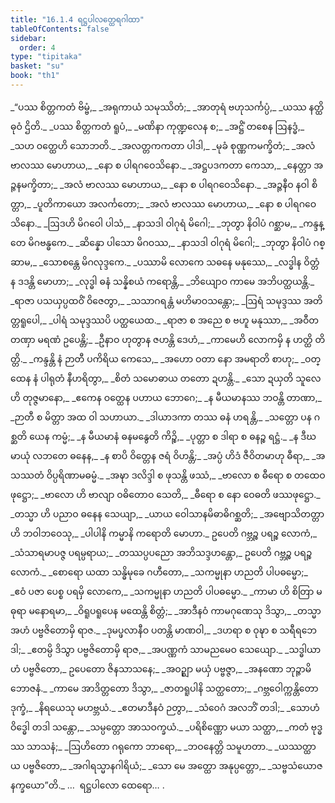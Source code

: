 ```yaml
---
title: "16.1.4 ရဋ္ဌပါလတ္ထေရဂါထာ"
tableOfContents: false
sidebar:
  order: 4
type: "tipitaka"
basket: "su"
book: "th1"
---
```



<DynamicBreadcrumb />

<Division number="769" book="th1" e="ch" v="19" p="325">

<Paragraph number="1108" type="verses" book="th1">
_“ပဿ စိတ္တကတံ ဗိမ္ဗံ,_  
_အရုကာယံ သမုဿိတံ;_  
_အာတုရံ ဗဟုသင်္ကပ္ပံ,_  
_ယဿ နတ္ထိ ဓုဝံ ဌိတိ._  

</Paragraph>

</Division>
<Division number="770" book="th1" e="ch" v="19" p="325">

<Paragraph number="1109" type="verses" book="th1">
_ပဿ စိတ္တကတံ ရူပံ,_  
_မဏိနာ ကုဏ္ဍလေန စ;_  
_အဋ္ဌိံ တစေန ဩနဒ္ဓံ,_  
_သဟ ဝတ္ထေဟိ သောဘတိ._  

</Paragraph>

</Division>
<Division number="771" book="th1" e="ch" v="19" p="325">

<Paragraph number="1110" type="verses" book="th1">
_အလတ္တကကတာ ပါဒါ,_  
_မုခံ စုဏ္ဏကမက္ခိတံ;_  
_အလံ ဗာလဿ မောဟာယ,_  
_နော စ ပါရဂဝေသိနော._  

</Paragraph>

</Division>
<Division number="772" book="th1" e="ch" v="19" p="325">

<Paragraph number="1111" type="verses" book="th1">
_အဋ္ဌပဒကတာ ကေသာ,_  
_နေတ္တာ အဉ္ဇနမက္ခိတာ;_  
_အလံ ဗာလဿ မောဟာယ,_  
_နော စ ပါရဂဝေသိနော._  

</Paragraph>

</Division>
<Division number="773" book="th1" e="ch" v="19" p="325">

<Paragraph number="1112" type="verses" book="th1">
_အဉ္ဇနီဝ နဝါ စိတ္တာ,_  
_ပူတိကာယော အလင်္ကတော;_  
_အလံ ဗာလဿ မောဟာယ,_  
_နော စ ပါရဂဝေသိနော._  

</Paragraph>

</Division>
<Division number="774" book="th1" e="ch" v="19" p="325">

<Paragraph number="1113" type="verses" book="th1">
_ဩဒဟိ မိဂဝေါ ပါသံ,_  
_နာသဒါ ဝါဂုရံ မိဂေါ;_  
_ဘုတွာ နိဝါပံ ဂစ္ဆာမ,_  
_ကန္ဒန္တေ မိဂဗန္ဓကေ._  

</Paragraph>

</Division>
<Division number="775" book="th1" e="ch" v="19" p="325">

<Paragraph number="1114" type="verses" book="th1">
_ဆိန္နော ပါသော မိဂဝဿ,_  
_နာသဒါ ဝါဂုရံ မိဂေါ;_  
_ဘုတွာ နိဝါပံ ဂစ္ဆာမ,_  
_သောစန္တေ မိဂလုဒ္ဒကေ._  

</Paragraph>

</Division>
<Division number="776" book="th1" e="ch" v="19" p="325">

<Paragraph number="1115" type="verses" book="th1">
_ပဿာမိ လောကေ သဓနေ မနုဿေ,_  
_လဒ္ဓါန ဝိတ္တံ န ဒဒန္တိ မောဟာ;_  
_လုဒ္ဓါ ဓနံ သန္နိစယံ ကရောန္တိ,_  
_ဘိယျောဝ ကာမေ အဘိပတ္ထယန္တိ._  

</Paragraph>

</Division>
<Division number="777" book="th1" e="ch" v="19" p="326">

<Paragraph number="1116" type="verses" book="th1">
_ရာဇာ ပသယှပ္ပထဝိံ ဝိဇေတွာ,_  
_သသာဂရန္တံ မဟိမာဝသန္တော;_  
_ဩရံ သမုဒ္ဒဿ အတိတ္တရူပေါ,_  
_ပါရံ သမုဒ္ဒဿပိ ပတ္ထယေထ._  

</Paragraph>

</Division>
<Division number="778" book="th1" e="ch" v="19" p="326">

<Paragraph number="1117" type="verses" book="th1">
_ရာဇာ စ အညေ စ ဗဟူ မနုဿာ,_  
_အဝီတတဏှာ မရဏံ ဥပေန္တိ;_  
_ဦနာဝ ဟုတွာန ဇဟန္တိ ဒေဟံ,_  
_ကာမေဟိ လောကမှိ န ဟတ္ထိ တိတ္တိ._  

</Paragraph>

</Division>
<Division number="779" book="th1" e="ch" v="19" p="326">

<Paragraph number="1118" type="verses" book="th1">
_ကန္ဒန္တိ နံ ဉာတီ ပကိရိယ ကေသေ,_  
_အဟော ဝတာ နော အမရာတိ စာဟု;_  
_ဝတ္ထေန နံ ပါရုတံ နီဟရိတွာ,_  
_စိတံ သမောဓာယ တတော ဍဟန္တိ._  

</Paragraph>

</Division>
<Division number="780" book="th1" e="ch" v="19" p="326">

<Paragraph number="1119" type="verses" book="th1">
_သော ဍယှတိ သူလေဟိ တုဇ္ဇမာနော,_  
_ဧကေန ဝတ္ထေန ပဟာယ ဘောဂေ;_  
_န မီယမာနဿ ဘဝန္တိ တာဏာ,_  
_ဉာတီ စ မိတ္တာ အထ ဝါ သဟာယာ._  

</Paragraph>

</Division>
<Division number="781" book="th1" e="ch" v="19" p="326">

<Paragraph number="1120" type="verses" book="th1">
_ဒါယာဒကာ တဿ ဓနံ ဟရန္တိ,_  
_သတ္တော ပန ဂစ္ဆတိ ယေန ကမ္မံ;_  
_န မီယမာနံ ဓနမနွေတိ ကိဉ္စိ,_  
_ပုတ္တာ စ ဒါရာ စ ဓနဉ္စ ရဋ္ဌံ._  

</Paragraph>

</Division>
<Division number="782" book="th1" e="ch" v="19" p="326">

<Paragraph number="1121" type="verses" book="th1">
_န ဒီဃမာယုံ လဘတေ ဓနေန,_  
_န စာပိ ဝိတ္တေန ဇရံ ဝိဟန္တိ;_  
_အပ္ပံ ဟိဒံ ဇီဝိတမာဟု ဓီရာ,_  
_အသဿတံ ဝိပ္ပရိဏာမဓမ္မံ._  

</Paragraph>

</Division>
<Division number="783" book="th1" e="ch" v="19" p="326">

<Paragraph number="1122" type="verses" book="th1">
_အဍ္ဎာ ဒလိဒ္ဒါ စ ဖုသန္တိ ဖဿံ,_  
_ဗာလော စ ဓီရော စ တထေဝ ဖုဋ္ဌော;_  
_ဗာလော ဟိ ဗာလျာ ဝဓိတောဝ သေတိ,_  
_ဓီရော စ နော ဝေဓတိ ဖဿဖုဋ္ဌော._  

</Paragraph>

</Division>
<Division number="784" book="th1" e="ch" v="19" p="327">

<Paragraph number="1123" type="verses" book="th1">
_တသ္မာ ဟိ ပညာဝ ဓနေန သေယျာ,_  
_ယာယ ဝေါသာနမိဓာဓိဂစ္ဆတိ;_  
_အဗျောသိတတ္တာ ဟိ ဘဝါဘဝေသု,_  
_ပါပါနိ ကမ္မာနိ ကရောတိ မောဟာ._  

</Paragraph>

</Division>
<Division number="785" book="th1" e="ch" v="19" p="327">

<Paragraph number="1124" book="th1">
ဥပေတိ ဂဗ္ဘဉ္စ ပရဉ္စ လောကံ,_  
_သံသာရမာပဇ္ဇ ပရမ္ပရာယ;_  
_တဿပ္ပပညော အဘိသဒ္ဒဟန္တော,_  
ဥပေတိ ဂဗ္ဘဉ္စ ပရဉ္စ လောကံ._  

</Paragraph>

</Division>
<Division number="786" book="th1" e="ch" v="19" p="327">

<Paragraph number="1125" type="verses" book="th1">
_စောရော ယထာ သန္ဓိမုခေ ဂဟီတော,_  
_သကမ္မုနာ ဟညတိ ပါပဓမ္မော;_  
_ဧဝံ ပဇာ ပေစ္စ ပရမှိ လောကေ,_  
_သကမ္မုနာ ဟညတိ ပါပဓမ္မော._  

</Paragraph>

</Division>
<Division number="787" book="th1" e="ch" v="19" p="327">

<Paragraph number="1126" type="verses" book="th1">
_ကာမာ ဟိ စိတြာ မဓုရာ မနောရမာ,_  
_ဝိရူပရူပေန မထေန္တိ စိတ္တံ;_  
_အာဒီနဝံ ကာမဂုဏေသု ဒိသွာ,_  
_တသ္မာ အဟံ ပဗ္ဗဇိတောမှိ ရာဇ._  

</Paragraph>

</Division>
<Division number="788" book="th1" e="ch" v="19" p="327">

<Paragraph number="1127" type="verses" book="th1">
_ဒုမပ္ဖလာနီဝ ပတန္တိ မာဏဝါ,_  
_ဒဟရာ စ ဝုဍ္ဎာ စ သရီရဘေဒါ;_  
_ဧတမ္ပိ ဒိသွာ ပဗ္ဗဇိတောမှိ ရာဇ,_  
_အပဏ္ဏကံ သာမညမေဝ သေယျော._  

</Paragraph>

</Division>
<Division number="789" book="th1" e="ch" v="19" p="327">

<Paragraph number="1128" type="verses" book="th1">
_သဒ္ဓါယာဟံ ပဗ္ဗဇိတော,_  
ဥပေတော ဇိနသာသနေ;_  
_အဝဉ္ဈာ မယှံ ပဗ္ဗဇ္ဇာ,_  
_အနဏော ဘုဉ္ဇာမိ ဘောဇနံ._  

</Paragraph>

</Division>
<Division number="790" book="th1" e="ch" v="19" p="327">

<Paragraph number="1129" type="verses" book="th1">
_ကာမေ အာဒိတ္တတော ဒိသွာ,_  
_ဇာတရူပါနိ သတ္ထတော;_  
_ဂဗ္ဘဝေါက္ကန္တိတော ဒုက္ခံ,_  
_နိရယေသု မဟဗ္ဘယံ._  

</Paragraph>

</Division>
<Division number="791" book="th1" e="ch" v="19" p="327">

<Paragraph number="1130" type="verses" book="th1">
_ဧတမာဒီနဝံ ဉတွာ,_  
_သံဝေဂံ အလဘိံ တဒါ;_  
_သောဟံ ဝိဒ္ဓေါ တဒါ သန္တော,_  
_သမ္ပတ္တော အာသဝက္ခယံ._  

</Paragraph>

</Division>
<Division number="792" book="th1" e="ch" v="19" p="327">

<Paragraph number="1131" type="verses" book="th1">
_ပရိစိဏ္ဏော မယာ သတ္ထာ,_  
_ကတံ ဗုဒ္ဓဿ သာသနံ;_  
_ဩဟိတော ဂရုကော ဘာရော,_  
_ဘဝနေတ္တိ သမူဟတာ._  

</Paragraph>

</Division>
<Division number="793" book="th1" e="ch" v="19" p="327">

<Paragraph number="1132" type="verses" book="th1">
_ယဿတ္ထာယ ပဗ္ဗဇိတော,_  
_အဂါရသ္မာနဂါရိယံ;_  
_သော မေ အတ္ထော အနုပ္ပတ္တော,_  
_သဗ္ဗသံယောဇနက္ခယော”တိ._  


</Paragraph>
</Division>

<Paragraph number="1133" type="center" book="th1">
…  ရဋ္ဌပါလော ထေရော… .
</Paragraph>